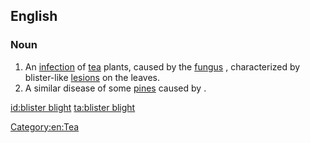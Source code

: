 ==English==
{{rfi}}

===Noun===
{{en-noun|head=[[blister]] [[blight]]|-}}

# An [[infection]] of [[tea]] plants, caused by the [[fungus]] {{taxlink|Exobasidium vexans|species|noshow=1}}, characterized by blister-like [[lesion]]s on the leaves.
# A similar disease of some [[pine]]s caused by {{taxlink|Cronartium asclepiadeum|species|noshow=1}}.

[[id:blister blight]]
[[ta:blister blight]]

[[Category:en:Tea]]